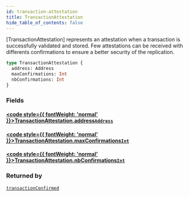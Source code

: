 ```yaml
---
id: transaction-attestation
title: TransactionAttestation
hide_table_of_contents: false
---
```








[TransactionAttestation] represents an attestation when a transaction is successfully validated and stored.
Few attestations can be received with differents confirmations to ensure a better security of the replication.


```graphql
type TransactionAttestation {
  address: Address
  maxConfirmations: Int
  nbConfirmations: Int
}
```


### Fields

#### [<code style={{ fontWeight: 'normal' }}>TransactionAttestation.<b>address</b></code>](#)<Bullet />[`Address`](/build/api/schema/scalars/address) <Badge class="secondary" text="scalar"/>
> 
> 

#### [<code style={{ fontWeight: 'normal' }}>TransactionAttestation.<b>maxConfirmations</b></code>](#)<Bullet />[`Int`](/build/api/schema/scalars/int) <Badge class="secondary" text="scalar"/>
> 
> 

#### [<code style={{ fontWeight: 'normal' }}>TransactionAttestation.<b>nbConfirmations</b></code>](#)<Bullet />[`Int`](/build/api/schema/scalars/int) <Badge class="secondary" text="scalar"/>
> 
> 



### Returned by

[`transactionConfirmed`](/build/api/schema/subscriptions/transaction-confirmed)  <Badge class="secondary" text="subscription"/>



